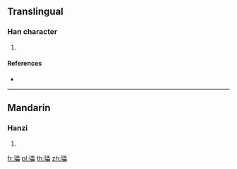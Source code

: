 {{character info/new}}
==Translingual==

===Han character===
{{Han char|rn=96|rad=玉|as=15|sn=19|four=16160|canj=MGWWW}}

# {{defn|Han|sort=玉15}}

====References====
* {{Han ref|kx=0744.270|dkj=21319|dj=1153.100|hdz=21144.150|uh=74C3|ud=29891|bh=F276|bd=62070}}

----

==Mandarin==

===Hanzi===
{{cmn-hanzi|pin=[[léi]] ([[lei2]])|wg=lei<sup>2</sup>}}

# {{defn|lang=cmn|sort=玉15}}

[[fr:瓃]]
[[pl:瓃]]
[[th:瓃]]
[[zh:瓃]]